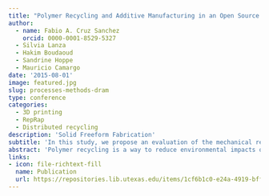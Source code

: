 ```yaml
---
title: "Polymer Recycling and Additive Manufacturing in an Open Source context : Optimization of processes and methods"
author: 
  - name: Fabio A. Cruz Sanchez
    orcid: 0000-0001-8529-5327
  - Silvia Lanza
  - Hakim Boudaoud
  - Sandrine Hoppe
  - Mauricio Camargo  
date: '2015-08-01'
image: featured.jpg
slug: processes-methods-dram
type: conference
categories:
  - 3D printing 
  - RepRap
  - Distributed recycling
description: 'Solid Freeform Fabrication'
subtitle: 'In this study, we propose an evaluation of the mechanical recyclability of Polylactic Acid (PLA), material widely used in the open-source 3D printing context, in order to establish the viability of this recycled material to be used in the open-source 3D printers.'
abstract: 'Polymer recycling is a way to reduce environmental impacts of accumulation of polymeric waste materials. However, low recycling rates are often observed in conventional centralized recycling plants mainly to the challenge of collection and transportation for high-volume low-weight-polymers in conventional centralized recycling plants. As the democratization of open-source 3D printers is going forward thanks to initiatives such as FabLab environments, there is a growing interest on how to use this technology to improve the efficiency of use of raw materials. Studies have been proposed in order to recycle waste polymer into open-source 3D printer feedstock. The recycling of high-density polyethylene (HDPE) issued from bottles of used milk jugs through use of an open-source filament fabricator system called RecycleBot has been evaluated. In this study, we propose an evaluation of the mechanical recyclability of Polylactic Acid (PLA), material widely used in the open-source 3D printing context, in order to establish the viability of this recycled material to be used in the open-source 3D printers. The degradation of the material’s mechanical and rheological properties after a number of cycles of multiple extrusion and printing processes is evaluated. The characterization of recycled raw materials for open-source 3D printing has implications not only to reduce the environmental impact of polymers waste, but also it will allow us to understand the technical requirements and challenges for development of open-source filament recycle machine/process. The coupling of open-source 3D printers and filament extruders can offer the bases of a new distributed polymer recycling paradigm, which reverses the traditional paradigm of centralizing recycling of polymers where is often uneconomic and energy intensive due to transportation embodied energy. Moreover, this characterization also will allow the exploration of new source of materials and new composite materials for open-source 3D printing, in order to improve the quality of products made by this technology.'
links:
- icon: file-richtext-fill
  name: Publication
  url: https://repositories.lib.utexas.edu/items/1cf6b1c0-e24a-4919-bff1-571c1a8fd25f
---
```




